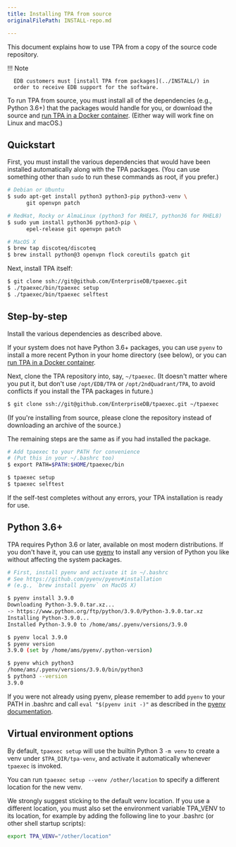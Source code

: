 ```yaml
---
title: Installing TPA from source
originalFilePath: INSTALL-repo.md

---
```


This document explains how to use TPA from a copy of the source code
repository.

!!! Note

      EDB customers must [install TPA from packages](../INSTALL/) in
      order to receive EDB support for the software.

To run TPA from source, you must install all of the dependencies
(e.g., Python 3.6+) that the packages would handle for you, or download
the source and [run TPA in a Docker container](INSTALL-docker/).
(Either way will work fine on Linux and macOS.)

## Quickstart

First, you must install the various dependencies that would have been
installed automatically along with the TPA packages. (You can use
something other than `sudo` to run these commands as root, if you
prefer.)

```bash
# Debian or Ubuntu 
$ sudo apt-get install python3 python3-pip python3-venv \
      git openvpn patch

# RedHat, Rocky or AlmaLinux (python3 for RHEL7, python36 for RHEL8)
$ sudo yum install python36 python3-pip \
      epel-release git openvpn patch

# MacOS X
$ brew tap discoteq/discoteq
$ brew install python@3 openvpn flock coreutils gpatch git
```

Next, install TPA itself:

```bash
$ git clone ssh://git@github.com/EnterpriseDB/tpaexec.git
$ ./tpaexec/bin/tpaexec setup
$ ./tpaexec/bin/tpaexec selftest
```

## Step-by-step

Install the various dependencies as described above.

If your system does not have Python 3.6+ packages, you can use `pyenv`
to install a more recent Python in your home directory (see below), or
you can [run TPA in a Docker container](INSTALL-docker/).

Next, clone the TPA repository into, say, `~/tpaexec`. (It doesn't
matter where you put it, but don't use `/opt/EDB/TPA` or
`/opt/2ndQuadrant/TPA`, to avoid conflicts if you install the TPA
packages in future.)

```bash
$ git clone ssh://git@github.com/EnterpriseDB/tpaexec.git ~/tpaexec
```

(If you're installing from source, please clone the repository instead
of downloading an archive of the source.)

The remaining steps are the same as if you had installed the package.

```bash
# Add tpaexec to your PATH for convenience
# (Put this in your ~/.bashrc too)
$ export PATH=$PATH:$HOME/tpaexec/bin

$ tpaexec setup
$ tpaexec selftest
```

If the self-test completes without any errors, your TPA installation
is ready for use.

## Python 3.6+

TPA requires Python 3.6 or later, available on most
modern distributions. If you don't have it, you can use
[pyenv](https://github.com/pyenv/pyenv) to install any version of Python
you like without affecting the system packages.

```bash
# First, install pyenv and activate it in ~/.bashrc
# See https://github.com/pyenv/pyenv#installation
# (e.g., `brew install pyenv` on MacOS X)

$ pyenv install 3.9.0
Downloading Python-3.9.0.tar.xz...
-> https://www.python.org/ftp/python/3.9.0/Python-3.9.0.tar.xz
Installing Python-3.9.0...
Installed Python-3.9.0 to /home/ams/.pyenv/versions/3.9.0

$ pyenv local 3.9.0
$ pyenv version
3.9.0 (set by /home/ams/pyenv/.python-version)

$ pyenv which python3
/home/ams/.pyenv/versions/3.9.0/bin/python3
$ python3 --version
3.9.0
```

If you were not already using pyenv, please remember to add `pyenv` to
your PATH in .bashrc and call `eval "$(pyenv init -)"` as described in
the [pyenv documentation](https://github.com/pyenv/pyenv#installation).

## Virtual environment options

By default, `tpaexec setup` will use the builtin Python 3 `-m venv`
to create a venv under `$TPA_DIR/tpa-venv`, and activate it
automatically whenever `tpaexec` is invoked.

You can run `tpaexec setup --venv /other/location` to specify a
different location for the new venv.

We strongly suggest sticking to the default venv location. If you use a
different location, you must also set the environment variable TPA_VENV
to its location, for example by adding the following line to your
.bashrc (or other shell startup scripts):

```bash
export TPA_VENV="/other/location"
```
